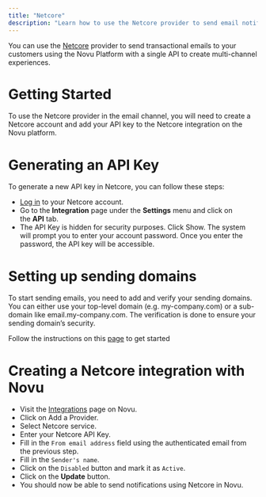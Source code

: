 ```yaml
---
title: "Netcore"
description: "Learn how to use the Netcore provider to send email notifications using Novu"
---
```


You can use the [Netcore](https://netcorecloud.com/) provider to send transactional emails to your customers using the Novu Platform with a single API to create multi-channel experiences.

# Getting Started

To use the Netcore provider in the email channel, you will need to create a Netcore account and add your API key to the Netcore integration on the Novu platform.

# Generating an API Key

To generate a new API key in Netcore, you can follow these steps:

- [Log in](https://email.netcorecloud.com/) to your Netcore account.
- Go to the **Integration** page under the **Settings** menu and click on the **API** tab.
- The API Key is hidden for security purposes. Click Show. The system will prompt you to enter your account password. Once you enter the password, the API key will be accessible.

# Setting up sending domains

To start sending emails, you need to add and verify your sending domains. You can either use your top-level domain (e.g. my-company.com) or a sub-domain like email.my-company.com. The verification is done to ensure your sending domain’s security.

Follow the instructions on this [page](https://emaildocs.netcorecloud.com/docs/what-is-a-sending-domain-how-to-set-up-sending-domains) to get started

# Creating a Netcore integration with Novu

- Visit the [Integrations](https://web.novu.co/integrations?utm_campaign=docs-netcore) page on Novu.
- Click on Add a Provider.
- Select Netcore service.
- Enter your Netcore API Key.
- Fill in the `From email address` field using the authenticated email from the previous step.
- Fill in the `Sender's name`.
- Click on the `Disabled` button and mark it as `Active`.
- Click on the **Update** button.
- You should now be able to send notifications using Netcore in Novu.
